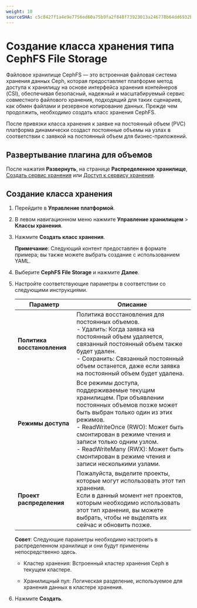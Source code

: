 ```yaml
---
weight: 10
sourceSHA: c5c8427f1a4e9e7756ed60a75b9fa2f848f73923013a246778b64dd6932b7273
---
```


# Создание класса хранения типа CephFS File Storage

Файловое хранилище CephFS — это встроенная файловая система хранения данных Ceph, которая предоставляет платформе метод доступа к хранилищу на основе интерфейса хранения контейнеров (CSI), обеспечивая безопасный, надежный и масштабируемый сервис совместного файлового хранения, подходящий для таких сценариев, как обмен файлами и резервное копирование данных. Прежде чем продолжить, необходимо создать класс хранения CephFS.

После привязки класса хранения к заявке на постоянный объем (PVC) платформа динамически создаст постоянные объемы на узлах в соответствии с заявкой на постоянный объем для бизнес-приложений.

## Развертывание плагина для объемов

После нажатия **Развернуть**, на странице **Распределенное хранилище**, [Создать сервис хранения](/storage/storagesystem_ceph/installation/create_service_stand.mdx) или [Доступ к сервису хранения](/storage/storagesystem_ceph/functions/access_storage_service.mdx).

## Создание класса хранения

1. Перейдите в **Управление платформой**.

2. В левом навигационном меню нажмите **Управление хранилищем** > **Классы хранения**.

3. Нажмите **Создать класс хранения**.

   **Примечание**: Следующий контент предоставлен в формате примера; вы также можете выбрать создание с использованием YAML.

4. Выберите **CephFS File Storage** и нажмите **Далее**.

5. Настройте соответствующие параметры в соответствии со следующими инструкциями.

   | Параметр            | Описание                                                                                                                                                                                                                                                                                     |
   | -------------------- | -------------------------------------------------------------------------------------------------------------------------------------------------------------------------------------------------------------------------------------------------------------------------------------------- |
   | **Политика восстановления** | Политика восстановления для постоянных объемов.<br />- Удалить: Когда заявка на постоянный объем удаляется, связанный постоянный объем также будет удален.<br />- Сохранить: Связанный постоянный объем останется, даже если заявка на постоянный объем будет удалена.                       |
   | **Режимы доступа**   | Все режимы доступа, поддерживаемые текущим хранилищем. При объявлении постоянных объемов позже может быть выбран только один из этих режимов.<br />- ReadWriteOnce (RWO): Может быть смонтирован в режиме чтения и записи только одним узлом.<br />- ReadWriteMany (RWX): Может быть смонтирован в режиме чтения и записи несколькими узлами. |
   | **Проект распределения** | Пожалуйста, выделите проекты, которые могут использовать этот тип хранения.<br />Если в данный момент нет проектов, которым необходимо использовать этот тип хранения, вы можете выбрать, чтобы не выделять их сейчас и обновить позже.                                                                                          |

   **Совет**: Следующие параметры необходимо настроить в распределенном хранилище и они будут применены непосредственно здесь.

   - Кластер хранения: Встроенный кластер хранения Ceph в текущем кластере.

   - Хранилищный пул: Логическая разделение, используемое для хранения данных в кластере хранения.

6. Нажмите **Создать**.

